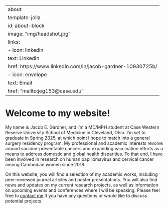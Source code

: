 
---
about:
  template: jolla
  id: about-block
  image: "img/headshot.jpg"
  links:
    - icon: linkedin
      text: LinkedIn
      href: https://www.linkedin.com/in/jacob-gardner-10930725b/
    - icon: envelope
      text: Email
      href: "mailto:jeg153@case.edu"  
---

::: {#about-block}
:::

# Welcome to my website!

My name is Jacob E. Gardner, and I'm a MD/MPH student at Case Western Reserve University School of Medicine in Cleveland, Ohio. I'm set to graduate in Spring 2025, at which point I hope to match into a general surgery residency program. My professional and academic interests revolve around vaccine-preventable cancers and expanding vaccination efforts as a means to address domestic and global health disparities. To that end, I have been involved in research on human papillomavirus and cervical cancer among Cambodian women since 2018. 

On this website, you will find a selection of my academic works, including peer-reviewed journal articles and poster presentations. You will also find news and updates on my current research projects, as well as information on upcoming events and conferences where I will be speaking. Please feel free to [contact me](mailto:jeg153@case.edu) if you have any questions or would like to discuss potential projects.



